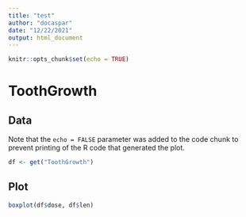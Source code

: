 ```yaml
---
title: "test"
author: "docaspar"
date: "12/22/2021"
output: html_document
---
```


```r
knitr::opts_chunk$set(echo = TRUE)
```

# ToothGrowth
## Data

Note that the `echo = FALSE` parameter was added to the code chunk to prevent printing of the R code that generated the plot.
```r
df <- get("ToothGrowth")
```

## Plot
```r
boxplot(df$dose, df$len)
```

